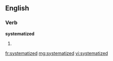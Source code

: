 ==English==

===Verb===
'''systematized'''

# {{past of|systematize}}

[[fr:systematized]]
[[mg:systematized]]
[[vi:systematized]]